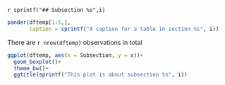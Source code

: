 `r sprintf("## Subsection %s",i)`


```r


pander(dftemp[1:5,],
       caption = sprintf("A caption for a table in section %s", i))

```

There are `r nrow(dftemp)` observations in total

```r

ggplot(dftemp, aes(x = Subsection, y = x))+
  geom_boxplot()+
  theme_bw()+
  ggtitle(sprintf("This plot is about subsection %s", i))


```



\newpage